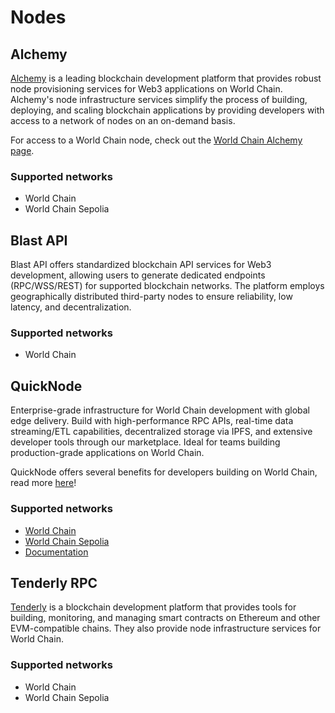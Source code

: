 # Nodes

## Alchemy

[Alchemy](https://alchemy.com/) is a leading blockchain development platform that provides robust node provisioning services for Web3 applications on World Chain. 
Alchemy's node infrastructure services simplify the process of building, deploying, and scaling
 blockchain applications by providing developers with access to a network of nodes on an on-demand basis.

For access to a World Chain node, check out the [World Chain Alchemy page](https://www.alchemy.com/world-chain).

### Supported networks

- World Chain
- World Chain Sepolia

## Blast API

Blast API offers standardized blockchain API services for Web3 development, allowing users to generate dedicated endpoints (RPC/WSS/REST) for supported blockchain networks. The platform employs geographically distributed third-party nodes to ensure reliability, low latency, and decentralization.

### Supported networks

- World Chain

## QuickNode

Enterprise-grade infrastructure for World Chain development with global edge delivery. Build with high-performance RPC APIs, real-time data streaming/ETL capabilities, decentralized storage via IPFS, and extensive developer tools through our marketplace. Ideal for teams building production-grade applications on World Chain.

QuickNode offers several benefits for developers building on World Chain, read more [here](https://quicknode.notion.site/QuickNode-Benefits-for-WorldChain-Developers-14b15a82e84c807ba912cc1a6a8a5c4a)!

### Supported networks

- [World Chain](https://www.quicknode.com/chains/worldchain)
- [World Chain Sepolia](https://www.quicknode.com/chains/worldchain)
- [Documentation](https://www.quicknode.com/chains/worldchain)

## Tenderly RPC

[Tenderly](https://tenderly.co/) is a blockchain development platform that provides tools for building, monitoring, and managing smart contracts on Ethereum and other EVM-compatible chains. They also provide node infrastructure services for World Chain.

### Supported networks

- World Chain
- World Chain Sepolia
